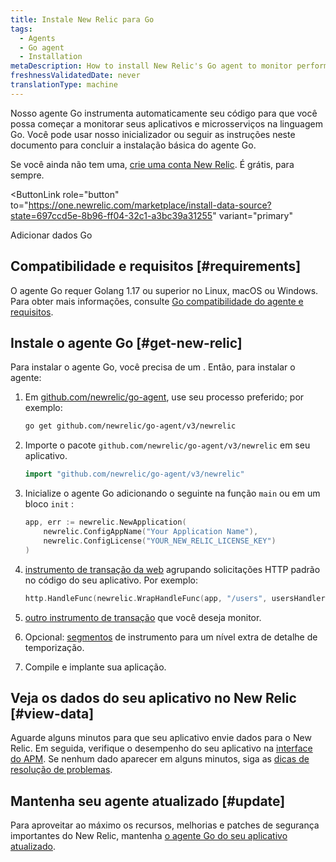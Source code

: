 ```yaml
---
title: Instale New Relic para Go
tags:
  - Agents
  - Go agent
  - Installation
metaDescription: How to install New Relic's Go agent to monitor performance of your Go language applications and microservices.
freshnessValidatedDate: never
translationType: machine
---
```


Nosso agente Go instrumenta automaticamente seu código para que você possa começar a monitorar seus aplicativos e microsserviços na linguagem Go. Você pode usar nosso inicializador ou seguir as instruções neste documento para concluir a instalação básica do agente Go.

Se você ainda não tem uma, [crie uma conta New Relic](https://newrelic.com/signup). É grátis, para sempre.

<ButtonLink
  role="button"
  to="https://one.newrelic.com/marketplace/install-data-source?state=697ccd5e-8b96-ff04-32c1-a3bc39a31255"
  variant="primary"
>
  Adicionar dados Go
</ButtonLink>

## Compatibilidade e requisitos [#requirements]

O agente Go requer Golang 1.17 ou superior no Linux, macOS ou Windows. Para obter mais informações, consulte [Go compatibilidade do agente e requisitos](/docs/agents/go-agent/get-started/go-agent-compatibility-requirements).

## Instale o agente Go [#get-new-relic]

Para instalar o agente Go, você precisa de um <InlinePopover type="licenseKey"/>. Então, para instalar o agente:

1. Em [github.com/newrelic/go-agent](https://github.com/newrelic/go-agent), use seu processo preferido; por exemplo:

   ```bash
   go get github.com/newrelic/go-agent/v3/newrelic
   ```

2. Importe o pacote `github.com/newrelic/go-agent/v3/newrelic` em seu aplicativo.

   ```go
   import "github.com/newrelic/go-agent/v3/newrelic"
   ```

3. Inicialize o agente Go adicionando o seguinte na função `main` ou em um bloco `init` :

   ```go
   app, err := newrelic.NewApplication(
       newrelic.ConfigAppName("Your Application Name"),
       newrelic.ConfigLicense("YOUR_NEW_RELIC_LICENSE_KEY")
   )
   ```

4. [instrumento de transação da web](/docs/agents/go-agent/get-started/instrument-go-transactions#http-handler-txns) agrupando solicitações HTTP padrão no código do seu aplicativo. Por exemplo:

   ```go
   http.HandleFunc(newrelic.WrapHandleFunc(app, "/users", usersHandler))
   ```

5. [outro instrumento de transação](/docs/agents/go-agent/get-started/instrument-go-transactions) que você deseja monitor.

6. Opcional: [segmentos](/docs/agents/go-agent/get-started/instrument-go-segments) de instrumento para um nível extra de detalhe de temporização.

7. Compile e implante sua aplicação.

## Veja os dados do seu aplicativo no New Relic [#view-data]

Aguarde alguns minutos para que seu aplicativo envie dados para o New Relic. Em seguida, verifique o desempenho do seu aplicativo na [interface do APM](/docs/apm/applications-menu/monitoring/apm-overview-page). Se nenhum dado aparecer em alguns minutos, siga as [dicas de resolução de problemas](/docs/agents/go-agent/troubleshooting/no-data-appears-go).

<InstallFeedback/>

## Mantenha seu agente atualizado [#update]

Para aproveitar ao máximo os recursos, melhorias e patches de segurança importantes do New Relic, mantenha [o agente Go do seu aplicativo atualizado](/docs/agents/go-agent/installation/update-go-agent).